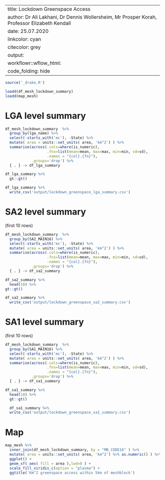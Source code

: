 
---
title:           Lockdown Greenspace Access
author:          Dr Ali Lakhani, Dr Dennis Wollersheim, Mr Prosper Korah, Professor Elizabeth Kendall
date:            25.07.2020
linkcolor:       cyan
citecolor:       grey
output:
  workflowr::wflow_html:
    code_folding: hide
---

\tableofcontents


```r

source('_drake.R')

loadd(df_mesh_lockdown_summary)
loadd(map_mesh)

```

# LGA level summary

```r

df_mesh_lockdown_summary  %>%
  group_by(lga_name) %>%
  select(-starts_with('mc'), -State) %>%
  mutate( area = units::set_units( area, 'km^2') ) %>%
  summarise(across(.cols=where(is_numeric),
                   .fns=list(mean=mean, max=max, min=min, sd=sd),
                   .names = "{col}.{fn}"),
            .groups='drop') %>%
  { . } -> df_lga_summary

df_lga_summary %>%
  gt::gt()

df_lga_summary %>%
  write_csv('output/lockdown_greenspace_lga_summary.csv')

```

# SA2 level summary
(first 10 rows)

```r

df_mesh_lockdown_summary  %>%
  group_by(SA2_MAIN16) %>%
  select(-starts_with('mc'), -State) %>%
  mutate( area = units::set_units( area, 'km^2') ) %>%
  summarise(across(.cols=where(is_numeric),
                   .fns=list(mean=mean, max=max, min=min, sd=sd),
                   .names = "{col}.{fn}"),
            .groups='drop') %>%
  { . } -> df_sa2_summary

df_sa2_summary %>%
  head(10) %>%
gt::gt()

df_sa2_summary %>%
  write_csv('output/lockdown_greenspace_sa2_summary.csv')

```

# SA1 level summary
(first 10 rows)

```r

df_mesh_lockdown_summary  %>%
  group_by(SA1_MAIN16) %>%
  select(-starts_with('mc'), -State) %>%
  mutate( area = units::set_units( area, 'km^2') ) %>%
  summarise(across(.cols=where(is_numeric),
                   .fns=list(mean=mean, max=max, min=min, sd=sd),
                   .names = "{col}.{fn}"),
            .groups='drop') %>%
  { . } -> df_sa1_summary

df_sa1_summary %>%
  head(10) %>%
  gt::gt()

  df_sa1_summary %>%
  write_csv('output/lockdown_greenspace_sa1_summary.csv')

```

# Map
```r

map_mesh %>%
  inner_join(df_mesh_lockdown_summary, by = "MB_CODE16" ) %>%
  mutate( area = units::set_units( area, 'km^2') %>% as.numeric() ) %>%
  ggplot() +
  geom_sf( aes( fill = area ),lwd=0 ) +
  scale_fill_viridis_c(option = "plasma") +
  ggtitle('Km^2 greenspace access within 5km of meshblock')

```


